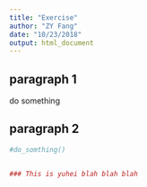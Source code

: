 ```yaml
---
title: "Exercise"
author: "ZY Fang"
date: "10/23/2018"
output: html_document
---
```


## paragraph 1
do something

## paragraph 2
```r
#do_somthing()


### This is yuhei blah blah blah
```

